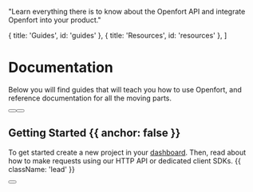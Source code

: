 
  "Learn everything there is to know about the Openfort API and integrate Openfort into your product."

  { title: 'Guides', id: 'guides' },
  { title: 'Resources', id: 'resources' },
]

<HeroPattern />

# Documentation

Below you will find guides that will teach you how to use Openfort, and reference documentation for all the moving parts.

<div className="not-prose mb-16 mt-6 flex gap-3">
  <Button href="/quickstart" arrow="right" children="Quickstart" />
  <Button href="/libraries" variant="outline" children="Explore SDKs" />
</div>

## Getting Started {{ anchor: false }}

To get started create a new project in your [dashboard](https://dashboard.openfort.xyz). Then, read about how to make requests using our HTTP API or dedicated client SDKs. {{ className: 'lead' }}

<div className="not-prose">
  <Button
    href="https://dashboard.openfort.xyz"
    variant="text"
    arrow="right"
    children="Get your API key"
  />
</div>

<Guides />

<Resources />

